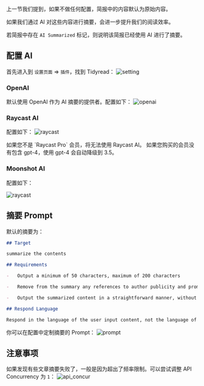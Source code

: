 
上一节我们提到，如果不做任何配置，简报中的内容默认为原始内容。

如果我们通过 AI 对这些内容进行摘要，会进一步提升我们的阅读效率。

若简报中存在 `AI Summarized` 标记，则说明该简报已经使用 AI 进行了摘要。

## 配置 AI

首先进入到 `设置页面` => `插件`，找到 Tidyread：
![setting](https://tidyread.s3.us-west-2.amazonaws.com/setting.png)

### OpenAI

默认使用 OpenAI 作为 AI 摘要的提供者。配置如下：
![openai](https://tidyread.s3.us-west-2.amazonaws.com/openai_config.png)

### Raycast AI

配置如下：
![raycast](https://tidyread.s3.us-west-2.amazonaws.com/raycast_config.png)

<Callout type="warning">
    如果您不是 `Raycast Pro` 会员，将无法使用 Raycast AI。
</Callout>
<Callout type="info">
    如果您购买的会员没有包含 gpt-4，使用 gpt-4 会自动降级到 3.5。
</Callout>

### Moonshot AI

配置如下：

![raycast](https://tidyread.s3.us-west-2.amazonaws.com/moonshot_config.png)

## 摘要 Prompt

默认的摘要为：

```md copy
## Target

summarize the contents

## Requirements

-   Output a minimum of 50 characters, maximum of 200 characters

-   Remove from the summary any references to author publicity and promotion.

-   Output the summarized content in a straightforward manner, without restating the requirements.

## Respond Language

Respond in the language of the user input content, not the language of the prompt itself.
```

你可以在配置中定制摘要的 Prompt：
![prompt](https://tidyread.s3.us-west-2.amazonaws.com/prompt_setting.png)

## 注意事项

如果发现有些文章摘要失败了，一般是因为超出了频率限制。可以尝试调整 API Concurrency 为 `1`：
![api_concur](https://tidyread.s3.us-west-2.amazonaws.com/api_concur.png)
